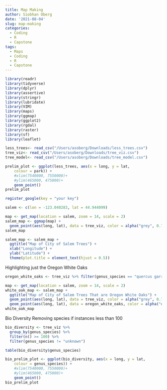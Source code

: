 ```yaml
---
title: Map Making
author: Siobhan Oberg
date: '2021-08-04'
slug: map-making
categories:
  - Coding
  - R
  - Capstone
tags:
  - Maps
  - Coding
  - R
  - Capstone
---
```


```r
library(readr)
library(tidyverse)
library(dplyr)
library(assertive)
library(stringr)
library(lubridate)
library(VIM)
library(maps)
library(ggmap)
library(ggplot2)  
library(rgdal)  
library(raster)
library(sf)
library(leaflet)
```

```r
less_trees<- read_csv("/Users/asoberg/Downloads/less_trees.csv")
tree_viz<- read_csv("/Users/asoberg/Downloads/tree_viz.csv")
tree_model<- read_csv("/Users/asoberg/Downloads/tree_model.csv")
```

```r
prelim_plot <- ggplot(less_trees, aes(x = long, y = lat, 
    colour = park)) +
    #xlim(7540000, 7550000)+
    #ylim(465000, 475000)+
    geom_point()
prelim_plot
```

```r
register_google(key = "your key")
```

```r
salem <- c(lon = -123.040283, lat = 44.944099)
```

```r
map <- get_map(location = salem, zoom = 14, scale = 2)
salem_map <- ggmap(map) + 
  geom_point(aes(long, lat), data = tree_viz, color = alpha("grey", 0.7))
salem_map
```

```r
salem_map <- salem_map + 
  ggtitle("Map of City of Salem Trees") + 
  xlab("Longitude") + 
  ylab("Latitude") + 
  theme(plot.title = element_text(hjust = 0.5))
```

Highlighting just the Oregon White Oaks
```r
oregon_white_oaks <- tree_viz %>% filter(genus_species == "quercus garryana - (oregon white oak)")

```

```r
map <- get_map(location = salem, zoom = 14, scale = 2)
white_oak_map <- salem_map +
  ggtitle("Map of City of Salem Trees That are Oregon White Oaks") +
  geom_point(aes(long, lat), data = tree_viz, color = alpha("grey", 0.7)) + 
  geom_point(aes(long, lat), data = oregon_white_oaks, color = alpha("#99ff99", 0.7))
white_oak_map
```

Bio Diversity
Removing species if instances less than 100
```r
bio_diversity <- tree_viz %>% 
  group_by(genus_species) %>% 
  filter(n() >= 100) %>%
  filter(genus_species != "unknown")
```


```r
table(bio_diversity$genus_species)
```

```r
bio_prelim_plot <- ggplot(bio_diversity, aes(x = long, y = lat, 
    colour = genus_species)) +
    #xlim(7540000, 7550000)+
    #ylim(465000, 475000)+
    geom_point()
bio_prelim_plot
```